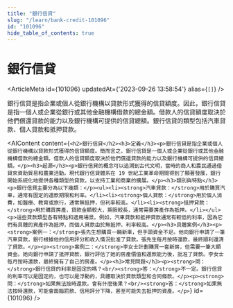 ```yaml
---
title: "銀行信貸"
slug: "/learn/bank-credit-101096"
id: "101096"
hide_table_of_contents: true
---
```



# 銀行信貸

<ArticleMeta id={101096} updatedAt={'2023-09-26 13:58:54'} alias={`[]`} />
<div className='border-solid border-b border-t-0 my-4 border-[var(--ifm-color-gray-300)]' />

銀行信貸是指企業或個人從銀行機構以貸款形式獲得的信貸額度。因此，銀行信貸是指一個人或企業從銀行或其他金融機構借款的總金額。借款人的信貸額度取決於他們償還貸款的能力以及銀行機構可提供的信貸總額。銀行信貸的類型包括汽車貸款、個人貸款和抵押貸款。

<AIContent content={`<h2>銀行信貸</h2><h3>定義</h3><p>銀行信貸是指企業或個人從銀行機構以貸款形式獲得的信貸額度。簡而言之，銀行信貸是一個人或企業從銀行或其他金融機構借款的總金額。借款人的信貸額度取決於他們償還貸款的能力以及銀行機構可提供的信貸總額。</p><h3>起源</h3><p>銀行信貸的概念可以追溯到古代文明，當時的商人和農民通過借貸來資助貿易和農業活動。現代銀行信貸體系在 19 世紀工業革命期間得到了顯著發展，銀行開始系統化地提供各種類型的貸款，以支持工業和商業的擴展。</p><h3>類別與特點</h3><p>銀行信貸主要分為以下幾類：</p><ul><li><strong>汽車貸款：</strong>用於購買汽車，通常有固定的還款期限和利率。</li><li><strong>個人貸款：</strong>用於個人消費，如醫療、教育或旅行，通常無抵押，但利率較高。</li><li><strong>抵押貸款：</strong>用於購買房產，貸款金額較大，期限較長，通常需要房產作為抵押。</li></ul><p>這些貸款類型各有特點和適用場景。例如，汽車貸款和抵押貸款通常有較低的利率，因為它們有具體的資產作為抵押，而個人貸款由於無抵押，利率較高。</p><h3>具體案例</h3><p><strong>案例一：</strong>張先生想購買一輛新車，但手頭資金不足。他向銀行申請了一筆汽車貸款，銀行根據他的信用評分和收入情況批准了貸款。張先生每月按時還款，最終順利還清了貸款。</p><p><strong>案例二：</strong>李女士計劃購買一套新房，但需要一筆大額資金。她向銀行申請了抵押貸款，銀行評估了她的房產價值和還款能力後，批准了貸款。李女士每月按時還款，最終擁有了自己的房產。</p><h3>常見問題</h3><p><strong>問：</strong>銀行信貸的利率是固定的嗎？<br/><strong>答：</strong>不一定。銀行信貸的利率可以是固定的，也可以是浮動的，具體取決於貸款類型和合同條款。</p><p><strong>問：</strong>如果無法按時還款，會有什麼後果？<br/><strong>答：</strong>如果無法按時還款，可能會面臨罰款、信用評分下降，甚至可能失去抵押的資產。</p>`} id={101096} />
